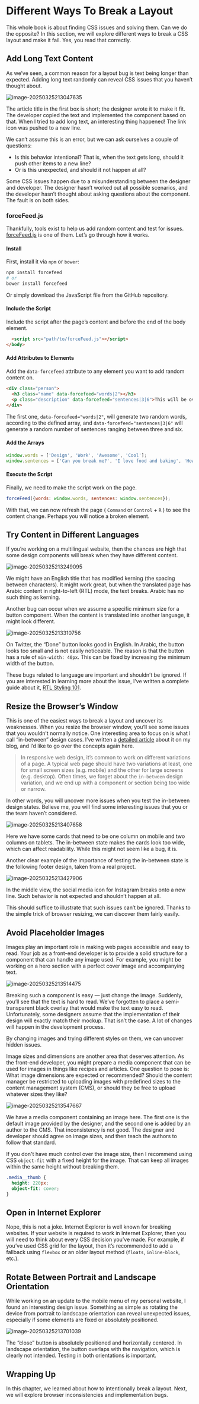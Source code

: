 # Different Ways To Break a Layout

This whole book is about finding CSS issues and solving them. Can we do the opposite? In this section, we will explore different ways to break a CSS layout and make it fail. Yes, you read that correctly.

## Add Long Text Content

As we’ve seen, a common reason for a layout bug is text being longer than expected. Adding long text randomly can reveal CSS issues that you haven’t thought about.

![image-20250325213047635](/img/image-20250325213047635.png)

The article title in the first box is short; the designer wrote it to make it fit. The developer copied the text and implemented the component based on that. When I tried to add long text, an interesting thing happened! The link icon was pushed to a new line.

We can’t assume this is an error, but we can ask ourselves a couple of questions:

- Is this behavior intentional? That is, when the text gets long, should it push other items to a new line?
- Or is this unexpected, and should it not happen at all?

Some CSS issues happen due to a misunderstanding between the designer and developer. The designer hasn’t worked out all possible scenarios, and the developer hasn’t thought about asking questions about the component. The fault is on both sides.

### forceFeed.js

Thankfully, tools exist to help us add random content and test for issues. [forceFeed.js](https://github.com/Heydon/forceFeed) is one of them. Let’s go through how it works.

#### Install

First, install it via `npm` or `bower`:

```bash
npm install forcefeed
# or
bower install forcefeed
```

Or simply download the JavaScript file from the GitHub repository.

#### Include the Script

Include the script after the page’s content and before the end of the body element.

```html
  <script src="path/to/forceFeed.js"></script>
</body>
```

#### Add Attributes to Elements

Add the `data-forcefeed` attribute to any element you want to add random content on.

```html
<div class="person">
  <h3 class="name" data-forcefeed="words|2"></h3>
  <p class="description" data-forcefeed="sentences|3|6">This will be overridden</p>
</div>
```

The first one, `data-forcefeed="words|2"`, will generate two random words, according to the defined array, and `data-forcefeed="sentences|3|6"` will generate a random number of sentences ranging between three and six.

#### Add the Arrays

```js
window.words = ['Design', 'Work', 'Awesome', 'Cool'];
window.sentences = ['Can you break me?', 'I love food and baking', 'How are you today?', 'When was the last time you saw mom?'];
```

#### Execute the Script

Finally, we need to make the script work on the page.

```js
forceFeed({words: window.words, sentences: window.sentences});
```

With that, we can now refresh the page ( `Command` or `Control` + `R` ) to see the content change. Perhaps you will notice a broken element.

## Try Content in Different Languages

If you’re working on a multilingual website, then the chances are high that some design components will break when they have different content.

![image-20250325213249095](/img/image-20250325213249095.png)

We might have an English title that has modified kerning (the spacing between characters). It might work great, but when the translated page has Arabic content in right-to-left (RTL) mode, the text breaks. Arabic has no such thing as kerning.

Another bug can occur when we assume a specific minimum size for a button component. When the content is translated into another language, it might look different.

![image-20250325213310756](/img/image-20250325213310756.png)

On Twitter, the “Done” button looks good in English. In Arabic, the button looks too small and is not easily noticeable. The reason is that the button has a rule of `min-width: 40px`. This can be fixed by increasing the minimum width of the button.

These bugs related to language are important and shouldn’t be ignored. If you are interested in learning more about the issue, I’ve written a complete guide about it, [RTL Styling 101](https://rtlstyling.com/).

## Resize the Browser’s Window

This is one of the easiest ways to break a layout and uncover its weaknesses. When you resize the browser window, you’ll see some issues that you wouldn’t normally notice. One interesting area to focus on is what I call “in-between” design cases. I’ve written a [detailed article](https://ishadeed.com/article/in-between/) about it on my blog, and I’d like to go over the concepts again here.

> In responsive web design, it’s common to work on different variations of a page. A typical web page should have two variations at least, one for small screen sizes (e.g. mobile) and the other for large screens (e.g. desktop). Often times, we forget about the `in-between` design variation, and we end up with a component or section being too wide or narrow.

In other words, you will uncover more issues when you test the in-between design states. Believe me, you will find some interesting issues that you or the team haven’t considered.

![image-20250325213407658](/img/image-20250325213407658.png)

Here we have some cards that need to be one column on mobile and two columns on tablets. The in-between state makes the cards look too wide, which can affect readability. While this might not seem like a bug, it is.

Another clear example of the importance of testing the in-between state is the following footer design, taken from a real project.

![image-20250325213427906](/img/image-20250325213427906.png)

In the middle view, the social media icon for Instagram breaks onto a new line. Such behavior is not expected and shouldn’t happen at all. 

This should suffice to illustrate that such issues can’t be ignored. Thanks to the simple trick of browser resizing, we can discover them fairly easily.

## Avoid Placeholder Images

Images play an important role in making web pages accessible and easy to read. Your job as a front-end developer is to provide a solid structure for a component that can handle any image used. For example, you might be working on a hero section with a perfect cover image and accompanying text.

![image-20250325213514475](/img/image-20250325213514475.png)

Breaking such a component is easy — just change the image. Suddenly, you’ll see that the text is hard to read. We’ve forgotten to place a semi-transparent black overlay that would make the text easy to read. Unfortunately, some designers assume that the implementation of their design will exactly match their mockup. That isn’t the case. A lot of changes will happen in the development process.

By changing images and trying different styles on them, we can uncover hidden issues.

Image sizes and dimensions are another area that deserves attention. As the front-end developer, you might prepare a media component that can be used for images in things like recipes and articles. One question to pose is: What image dimensions are expected or recommended? Should the content manager be restricted to uploading images with predefined sizes to the content management system (CMS), or should they be free to upload whatever sizes they like?

![image-20250325213547667](/img/image-20250325213547667.png)

We have a media component containing an image here. The first one is the default image provided by the designer, and the second one is added by an author to the CMS. That inconsistency is not good. The designer and developer should agree on image sizes, and then teach the authors to follow that standard.

If you don't have much control over the image size, then I recommend using CSS `object-fit` with a fixed height for the image. That can keep all images within the same height without breaking them.

```css
.media__thumb {
  height: 220px;
  object-fit: cover;
}
```

## Open in Internet Explorer

Nope, this is not a joke. Internet Explorer is well known for breaking websites. If your website is required to work in Internet Explorer, then you will need to think about every CSS decision you’ve made. For example, if you’ve used CSS grid for the layout, then it’s recommended to add a fallback using `flexbox` or an older layout method (`floats`, `inline-block`, etc.).

## Rotate Between Portrait and Landscape Orientation

While working on an update to the mobile menu of my personal website, I found an interesting design issue. Something as simple as rotating the device from portrait to landscape orientation can reveal unexpected issues, especially if some elements are fixed or absolutely positioned.

![image-20250325213701039](/img/image-20250325213701039.png)

The “close” button is absolutely positioned and horizontally centered. In landscape orientation, the button overlaps with the navigation, which is clearly not intended. Testing in both orientations is important.

## Wrapping Up

In this chapter, we learned about how to intentionally break a layout. Next, we will explore browser inconsistencies and implementation bugs.
